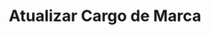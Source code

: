 ---
title: "Atualizar Cargo de Marca"
api: "PUT https://regis.app.byefive.com.br/rest/user-roles/{id}"
description: "Atualiza um cargo de usuário existente para marca"
---